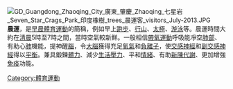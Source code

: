 {{unreferenced|time=2010-06-15T04:11:08+00:00}}
[[File:GD_Guangdong_Zhaoqing_City_廣東_肇慶_Zhaoqing_七星岩_Seven_Star_Crags_Park_印度橡樹_trees_晨運客_visitors_July-2013.JPG|thumb]]
'''晨運'''，是[[早晨|早晨]][[體育運動|體育運動]]的簡稱，例如早上[[跑步|跑步]]、[[行山|行山]]、[[太極|太極]]、[[游泳|游泳]]等。晨運時間大約在[[清晨|清晨]]5時至7時之間，當時空氣較新鮮。一般相信[[帶氧運動|帶氧運動]]呼吸能凈空[[肺部|肺部]]、有助心[[肺|肺]]機能，提神醒[[腦|腦]]，令[[大腦|大腦]]獲得充足[[氧氣|氧氣]]和[[負離子|負離子]]，使[[交感神經|交感神經]]和[[副交感神經|副交感神經]]得以[[平衡|平衡]]。兼具鍛鍊[[體力|體力]]、減少[[生活壓力|生活壓力]]、平和[[情緒|情緒]]、有助[[新陳代謝|新陳代謝]]、更加增強[[免疫|免疫]]功能。

[[Category:體育運動|Category:體育運動]]